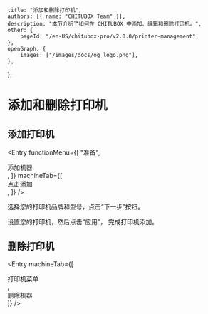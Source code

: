 
	title: "添加和删除打印机",
	authors: [{ name: "CHITUBOX Team" }],
	description: "本节介绍了如何在 CHITUBOX 中添加、编辑和删除打印机。",
	other: {
		pageId: "/en-US/chitubox-pro/v2.0.0/printer-management",
	},
	openGraph: {
		images: ["/images/docs/og_logo.png"],
	},
};

# 添加和删除打印机

## 添加打印机

<Entry
	functionMenu={[
		"准备",
		<div className="flex items-center gap-1">
			<AddMachineIcon />
			添加机器
		</div>,
	]}
	machineTab={[
		<div>
			点击添加 <ChituboxAddMachine />
		</div>,
	]}
/>

选择您的打印机品牌和型号，点击“下一步”按钮。

<NextLink href="/zh-CN/chitubox-pro/latest/printer-management/printer-configuration">设置您的打印机</NextLink>，然后点击“应用”， 完成打印机添加。

## 删除打印机

<Entry
	machineTab={[
		<div>
			打印机菜单
		</div>,
		<div>
			删除机器
		</div>
	]}
/>
